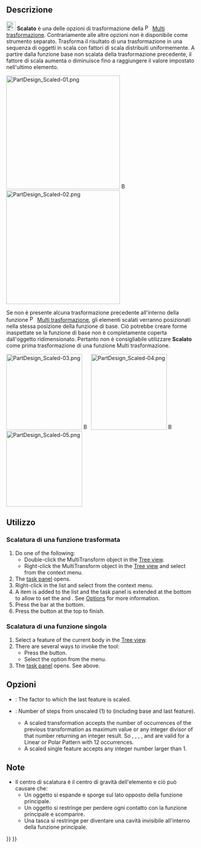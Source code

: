 <languages/>

{{Docnav/it
|[[PartDesign_MultiTransform/it|Multi trasformazione]]
|[[PartDesign_Sprocket/it|Pignone]]
|[[PartDesign_Workbench/it|PartDesign]]
|IconL=PartDesign_MultiTransform.svg
|IconR=PartDesign_Sprocket.svg
|IconC=Workbench_PartDesign.svg
}}

{{GuiCommand/it
|Name=PartDesign Scaled
|Name/it=Scalato
|MenuLocation=Nessuna (Opzione all'interno di Part Design → Applica un modello → Multi trasformazione)
|Workbenches=[[PartDesign Workbench/it|PartDesign]]
|SeeAlso=[[PartDesign_MultiTransform/it|Multi trasformazione]]
}}

<span id="Description"></span>
==Descrizione==

[[Image:PartDesign_Scaled.svg|24px]] '''Scalato''' è una delle opzioni di trasformazione della [[Image:PartDesign_MultiTransform.svg|16px]] [[PartDesign_MultiTransform/it|Multi trasformazione]]. Contrariamente alle altre opzioni non è disponibile come strumento separato. Trasforma il risultato di una trasformazione in una sequenza di oggetti in scala con fattori di scala distribuiti uniformemente. A partire dalla funzione base non scalata della trasformazione precedente, il fattore di scala aumenta o diminuisce fino a raggiungere il valore impostato nell'ultimo elemento.

[[Image:PartDesign_Scaled-01.png|300px]] [[Image:Button_right.svg|16px|link=]] [[Image:PartDesign_Scaled-02.png|300px]]
{{Caption|Una serie rettangolare e una serie polare → Scalato la serie rettangolare con 3 passaggi (occorrenze) e la serie polare con 12 passaggi}}

Se non è presente alcuna trasformazione precedente all'interno della funzione [[Image:PartDesign_MultiTransform.svg|16px]] [[PartDesign_MultiTransform|Multi trasformazione]], gli elementi scalati verranno posizionati nella stessa posizione della funzione di base. Ciò potrebbe creare forme inaspettate se la funzione di base non è completamente coperta dall'oggetto ridimensionato. Pertanto non è consigliabile utilizzare '''Scalato''' come prima trasformazione di una funzione Multi trasformazione.

[[Image:PartDesign_Scaled-03.png|200px]] [[Image:Button_right.svg|16px|link=]] 
[[Image:PartDesign_Scaled-04.png|200px]] [[Image:Button_right.svg|16px|link=]] 
[[Image:PartDesign_Scaled-05.png|200px]]
{{Caption|Una funzione di base con un foro → Oggetto scalato con 2 occorrenze → Oggetto scalato con 4 occorrenze}}

<span id="Usage"></span>
==Utilizzo==

<span id="Scaling_a_transformed_feature"></span>
===Scalatura di una funzione trasformata===

# Do one of the following:
#* Double-click the MultiTransform object in the [[Tree_view|Tree view]].
#* Right-click the MultiTransform object in the [[Tree_view|Tree view]] and select {{MenuCommand|Edit MultiTransform}} from the context menu.
# The {{MenuCommand|MultiTransform parameters}} [[Task_panel|task panel]] opens.
# Right-click in the {{MenuCommand|Transformations}} list and select {{MenuCommand|Add scaled transformation}} from the context menu.
# A {{MenuCommand|Scaled}} item is added to the list and the task panel is extended at the bottom to allow to set the {{MenuCommand|Factor}} and {{MenuCommand|Occurrences}}. See [[#Options|Options]] for more information.
# Press the {{Button|OK}} bar at the bottom.
# Press the {{Button|OK}} button at the top to finish.

<span id="Scaling_a_single_feature"></span>
===Scalatura di una funzione singola===

# Select a feature of the current body in the [[Tree_view|Tree view]].
# There are several ways to invoke the tool:
#* Press the {{Button|[[Image:PartDesign_MultiTransform.svg|16px]] [[PartDesign_MultiTransform|MultiTransform]]}} button.
#* Select the {{MenuCommand|Part Design → Apply a pattern → [[Image:PartDesign_MultiTransform.svg|16px]] Create MultiTransform}} option from the menu.
# The {{MenuCommand|MultiTransform parameters}} [[Task_panel|task panel]] opens. See above.

<span id="Options"></span>
==Opzioni==

* {{MenuCommand|Factor}}: The factor to which the last feature is scaled.
* {{MenuCommand|Occurrences}}: Number of steps from unscaled (1) to {{MenuCommand|Factor}} (including base and last feature).
** A scaled transformation accepts the number of occurrences of the previous transformation as maximum value or any integer divisor of that number returning an integer result. So {{Value|12}}, {{Value|6}}, {{Value|4}}, {{Value|3}}, and {{Value|2}} are valid for a Linear or Polar Pattern with 12 occurrences.
** A scaled single feature accepts any integer number larger than 1.

<span id="Notes"></span>
==Note==

* Il centro di scalatura è il centro di gravità dell'elemento e ciò può causare che:
** Un oggetto si espande e sporge sul lato opposto della funzione principale.
** Un oggetto si restringe per perdere ogni contatto con la funzione principale e scomparire.
** Una tasca si restringe per diventare una cavità invisibile all'interno della funzione principale.


{{Docnav/it
|[[PartDesign_MultiTransform/it|Multi trasformazione]]
|[[PartDesign_Sprocket/it|Pignone]]
|[[PartDesign_Workbench/it|PartDesign]]
|IconL=PartDesign_MultiTransform.svg
|IconR=PartDesign_Sprocket.svg
|IconC=Workbench_PartDesign.svg
}}

{{PartDesign Tools navi{{#translation:}}}}
{{Userdocnavi{{#translation:}}}}
